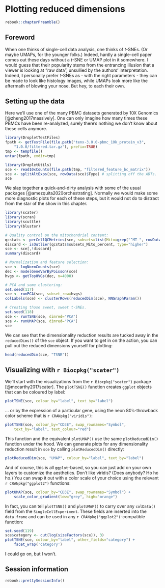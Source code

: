 # Plotting reduced dimensions

```r
rebook::chapterPreamble()
```

## Foreword 

When one thinks of single-cell data analysis, one thinks of $t$-SNEs.
(Or maybe UMAPs, for the younger folks.)
Indeed, hardly a single-cell paper comes out these days without a $t$-SNE or UMAP plot in it somewhere.
I would guess that their popularity stems from the entrancing illusion that a viewer is looking at "raw data",
unsullied by the authors' interpretation.
Indeed, I personally prefer $t$-SNEs as - with the right parameters - they can be made to look like histology images,
while UMAPs look more like the aftermath of blowing your nose.
But hey, to each their own.

## Setting up the data

Here we'll use one of the many PBMC datasets generated by 10X Genomics [@zheng2017massively].
One can only imagine how many times these PBMCs have been re-analyzed,
surely there's nothing we don't know about these cells anymore.

```r
library(DropletTestFiles)
fpath <- getTestFile(file.path("tenx-3.0.0-pbmc_10k_protein_v3", 
    "1.0.0/filtered.tar.gz"), prefix=TRUE)
tmp <- tempfile()
untar(fpath, exdir=tmp)

library(DropletUtils)
sce <- read10xCounts(file.path(tmp, "filtered_feature_bc_matrix"))
sce <- splitAltExps(sce, rowData(sce)$Type) # splitting off the ADTs.
sce
```

We slap together a quick-and-dirty analysis with some of the usual packages [@amezquita2020orchestrating].
Normally we would make some more diagnostic plots for each of these steps,
but it would not do to distract from the star of the show in this chapter.

```r
library(scater)
library(scran)
library(scuttle)
library(bluster)

# Quality control on the mitochondrial content:
qcstats <- perCellQCMetrics(sce, subsets=list(Mito=grep("^MT-", rowData(sce)$Symbol)))
discard <- isOutlier(qcstats$subsets_Mito_percent, type="higher")
sce <- sce[,!discard]
summary(discard)

# Normalization and feature selection:
sce <- logNormCounts(sce)
dec <- modelGeneVarByPoisson(sce)
hvgs <- getTopHVGs(dec, n=4000)

# PCA and some clustering:
set.seed(117)
sce <- runPCA(sce, subset_row=hvgs)
colLabels(sce) <- clusterRows(reducedDim(sce), NNGraphParam())

# Creating those sweet, sweet t-SNEs.
set.seed(118)
sce <- runTSNE(sce, dimred="PCA")
sce <- runUMAP(sce, dimred="PCA")
sce
```

We can see that the dimensionality reduction results are tucked away in the `reducedDims()` of the `sce` object.
If you want to get in on the action, you can pull out the reduced dimensions yourself for plotting:

```r
head(reducedDim(sce, "TSNE"))
```

## Visualizing with `r Biocpkg("scater")`

We'll start with the visualizations from the `r Biocpkg("scater")` package [@mccarthy2017scater].
The `plotTSNE()` function creates `ggplot` objects that can be coloured by label:

```r
plotTSNE(sce, colour_by="label", text_by="label")
```

... or by the expression of a particular gene, using the neon 80's-throwback color scheme that is `r CRANpkg("viridis")`:

```r
plotTSNE(sce, colour_by="CD3E", swap_rownames="Symbol", 
    text_by="label", text_colour="red")
```

This function and the equivalent `plotUMAP()` use the same `plotReducedDim()` function under the hood.
We can generate plots for any dimensionality reduction result in `sce` by calling `plotReducedDim()` directly:

```r
plotReducedDim(sce, "UMAP", colour_by="label", text_by="label")
```

And of course, this is all `ggplot`-based, so you can just add on your own layers to customize the aesthetics.
Don't like viridis?
(Does anybody? Ho ho ho.)
You can swap it out with a color scale of your choice using the relevant `r CRANpkg("ggplot2")` functions:

```r
plotUMAP(sce, colour_by="CD3E", swap_rownames="Symbol") +
    scale_color_gradient(low="grey", high="orange")
```

In fact, you can tell `plotTSNE()` and `plotUMAP()` to carry over any `colData()` field from the `SingleCellExperiment`.
These fields are inserted into the `data.frame` and can be used in any `r CRANpkg("ggplot2")`-compatible function:

```r
set.seed(119)
sce$category <- cut(log(sizeFactors(sce)), 3)
plotTSNE(sce, colour_by="label", other_fields="category") +
    facet_wrap('category')
```

I could go on, but I won't.

## Session information {-}

```r
rebook::prettySessionInfo()
```
